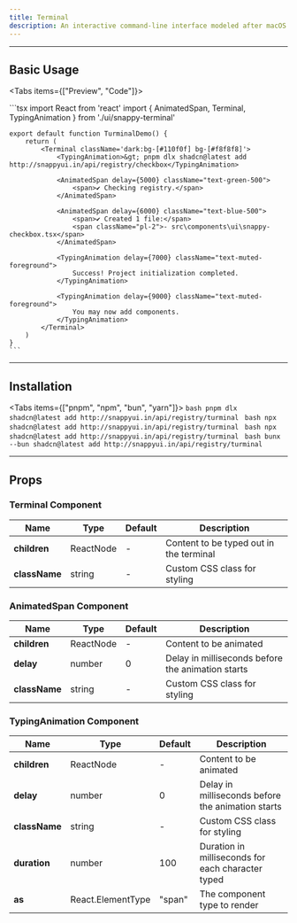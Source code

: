 ```yaml
---
title: Terminal
description: An interactive command-line interface modeled after macOS Terminal. Great for demos.
---
```



---

## Basic Usage

<Tabs items={["Preview", "Code"]}>
  <Tab value="Preview">
    <div className="flex items-center justify-center mb-6 rounded-lg ">
      <TurminalDemo />
    </div>
  </Tab>

  <Tab value="Code">
    ```tsx
    import React from 'react'
    import { AnimatedSpan, Terminal, TypingAnimation } from './ui/snappy-terminal'

    export default function TurminalDemo() {
        return (
            <Terminal className='dark:bg-[#110f0f] bg-[#f8f8f8]'>
                <TypingAnimation>&gt; pnpm dlx shadcn@latest add http://snappyui.in/api/registry/checkbox</TypingAnimation>

                <AnimatedSpan delay={5000} className="text-green-500">
                    <span>✔ Checking registry.</span>
                </AnimatedSpan>

                <AnimatedSpan delay={6000} className="text-blue-500">
                    <span>✔ Created 1 file:</span>
                    <span className="pl-2">- src\components\ui\snappy-checkbox.tsx</span>
                </AnimatedSpan>

                <TypingAnimation delay={7000} className="text-muted-foreground">
                    Success! Project initialization completed.
                </TypingAnimation>

                <TypingAnimation delay={9000} className="text-muted-foreground">
                    You may now add components.
                </TypingAnimation>
            </Terminal>
        )
    }
    ```
  </Tab>
</Tabs>

---

## Installation

<Tabs items={["pnpm", "npm", "bun", "yarn"]}>
  <Tab value="pnpm">
    ```bash
    pnpm dlx shadcn@latest add http://snappyui.in/api/registry/turminal
    ```
  </Tab>
  <Tab value="npm">
    ```bash
    npx shadcn@latest add http://snappyui.in/api/registry/turminal
    ```
  </Tab>
  <Tab value="yarn">
    ```bash
    npx shadcn@latest add http://snappyui.in/api/registry/turminal
    ```
  </Tab>
  <Tab value="bun">
    ```bash
    bunx --bun shadcn@latest add http://snappyui.in/api/registry/turminal
    ```
  </Tab>
</Tabs>

---

## Props

### Terminal Component

| **Name**      | **Type**       | **Default** | **Description**                             |
| ------------- | -------------- | ----------- | ------------------------------------------- |
| **children**  | ReactNode      | -           | Content to be typed out in the terminal     |
| **className** | string         | -           | Custom CSS class for styling                |

### AnimatedSpan Component

| **Name**      | **Type**       | **Default** | **Description**                                          |
| ------------- | -------------- | ----------- | -------------------------------------------------------- |
| **children**  | ReactNode      | -           | Content to be animated                                   |
| **delay**     | number         | 0           | Delay in milliseconds before the animation starts        |
| **className** | string         | -           | Custom CSS class for styling                             |

### TypingAnimation Component

| **Name**      | **Type**             | **Default** | **Description**                                          |
| ------------- | -------------------- | ----------- | -------------------------------------------------------- |
| **children**  | ReactNode            | -           | Content to be animated                                   |
| **delay**     | number               | 0           | Delay in milliseconds before the animation starts        |
| **className** | string               | -           | Custom CSS class for styling                             |
| **duration**  | number               | 100         | Duration in milliseconds for each character typed        |
| **as**        | React.ElementType    | "span"      | The component type to render                             |
